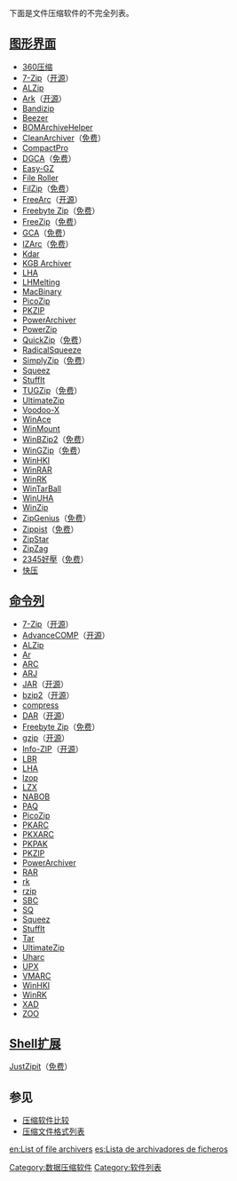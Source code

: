 {{Merge to|压缩软件比较|time=2021-08-18T04:57:19+00:00}}
{{NoteTA|G1=IT}}
下面是文件压缩软件的不完全列表。

==[[图形用户界面|图形界面]]==
*[[360压缩|360压缩]]
*[[7-Zip|7-Zip]]（[[开放源代码软件|开源]]）
*[[ALZip|ALZip]]
*[[Ark|Ark]]（[[开放源代码软件|开源]]）
*[[Bandizip|Bandizip]]
*[[Beezer|Beezer]]
*[[BOMArchiveHelper|BOMArchiveHelper]]
*[[CleanArchiver|CleanArchiver]]（[[免费软件|免费]]）
*[[CompactPro|CompactPro]]
*[[DGCA|DGCA]]（[[免费软件|免费]]）
*[[Easy-GZ|Easy-GZ]]
*[[File_Roller|File Roller]]
*[[FilZip|FilZip]]（[[免费软件|免费]]）
*[[FreeArc|FreeArc]]（[[开放源代码软件|开源]]）
*[[Freebyte_Zip|Freebyte Zip]]（[[免费软件|免费]]）
*[[FreeZip|FreeZip]]（[[免费软件|免费]]）
*[[GCA|GCA]]（[[免费软件|免费]]）
*[[IZArc|IZArc]]（[[免费软件|免费]]）
*[[Kdar|Kdar]]
*[[KGB_Archiver|KGB Archiver]]
*[[LHA|LHA]]
*[[LHMelting|LHMelting]]
*[[MacBinary|MacBinary]]
*[[PicoZip|PicoZip]]
*[[PKZIP|PKZIP]]
*[[PowerArchiver|PowerArchiver]]
*[[PowerZip|PowerZip]]
*[[QuickZip|QuickZip]]（[[免费软件|免费]]）
*[[RadicalSqueeze|RadicalSqueeze]]
*[[SimplyZip|SimplyZip]]（[[免费软件|免费]]）
*[[Squeez|Squeez]]
*[[StuffIt|StuffIt]]
*[[TUGZip|TUGZip]]（[[免费软件|免费]]）
*[[UltimateZip|UltimateZip]]
*[[Voodoo-X|Voodoo-X]] 
*[[WinAce|WinAce]]
*[[WinMount|WinMount]]
*[[WinBZip2|WinBZip2]]（[[免费软件|免费]]）
*[[WinGZip|WinGZip]]（[[免费软件|免费]]）
*[[WinHKI|WinHKI]]
*[[WinRAR|WinRAR]]
*[[WinRK|WinRK]]
*[[WinTarBall|WinTarBall]]
*[[WinUHA|WinUHA]]
*[[WinZip|WinZip]]
*[[ZipGenius|ZipGenius]]（[[免费软件|免费]]）
*[[Zippist|Zippist]]（[[免费软件|免费]]）
*[[ZipStar|ZipStar]]
*[[ZipZag|ZipZag]] 
*[[2345好壓|2345好壓]]（[[免费软件|免费]]）
*[[快压|快压]]

==[[命令列界面|命令列]]==
*[[7-Zip|7-Zip]]（[[开放源代码软件|开源]]）
*[[AdvanceCOMP|AdvanceCOMP]]（[[开放源代码软件|开源]]）
*[[ALZip|ALZip]]
*[[Ar_(Unix)|Ar]]
*[[ARC|ARC]]
*[[ARJ|ARJ]]
*[[JAR|JAR]]（[[开放源代码软件|开源]]）
*[[bzip2|bzip2]]（[[开放源代码软件|开源]]）
*[[compress|compress]]
*[[DAR|DAR]]（[[开放源代码软件|开源]]）
*[[Freebyte_Zip|Freebyte Zip]]（[[免费软件|免费]]）
*[[gzip|gzip]]（[[开放源代码软件|开源]]）
*[[Info-ZIP|Info-ZIP]]（[[开放源代码软件|开源]]）
*[[LBR|LBR]]
*[[LHA|LHA]]
*[[lzop|lzop]]
*[[LZX|LZX]]
*[[NABOB|NABOB]]
*[[PAQ|PAQ]]
*[[PicoZip|PicoZip]]
*[[PKARC|PKARC]]
*[[PKXARC|PKXARC]]
*[[PKPAK|PKPAK]]
*[[PKZIP|PKZIP]]
*[[PowerArchiver|PowerArchiver]]
*[[RAR|RAR]]
*[[rk|rk]]
*[[rzip|rzip]]
*[[SBC|SBC]]
*[[SQ|SQ]]
*[[Squeez|Squeez]]
*[[StuffIt|StuffIt]]
*[[Tar|Tar]]
*[[UltimateZip|UltimateZip]]
*[[Uharc|Uharc]]
*[[UPX|UPX]]
*[[VMARC|VMARC]]
*[[WinHKI|WinHKI]]
*[[WinRK|WinRK]]
*[[XAD|XAD]]
*[[ZOO|ZOO]]

==[[Shell扩展|Shell扩展]]==
[[JustZipit|JustZipit]]（[[免费软件|免费]]）

==参见==
*[[压缩软件比较|压缩软件比较]]
*[[压缩文件格式列表|压缩文件格式列表]]

{{Compression Software Implementations}}

[[Category:数据压缩软件|Category:数据压缩软件]]
[[Category:软件列表|Category:软件列表]]

[[en:List_of_file_archivers|en:List of file archivers]]
[[es:Lista_de_archivadores_de_ficheros|es:Lista de archivadores de ficheros]]